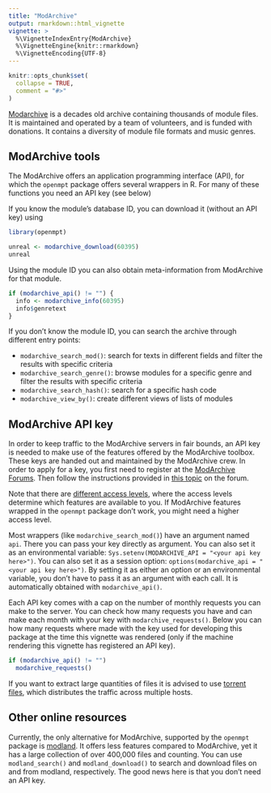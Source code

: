 ```yaml
---
title: "ModArchive"
output: rmarkdown::html_vignette
vignette: >
  %\VignetteIndexEntry{ModArchive}
  %\VignetteEngine{knitr::rmarkdown}
  %\VignetteEncoding{UTF-8}
---
```


```r
knitr::opts_chunk$set(
  collapse = TRUE,
  comment = "#>"
)
```

[Modarchive](https://modarchive.org/) is a decades old archive containing
thousands of module files. It is maintained and operated by a team of volunteers,
and is funded with donations. It contains a diversity of module file formats and
music genres.

## ModArchive tools

The ModArchive offers an application programming interface (API), for which
the `openmpt` package offers several wrappers in R. For many of these functions
you need an API key (see below)

If you know the module's database ID, you can download it (without an API key)
using

```r
library(openmpt)

unreal <- modarchive_download(60395)
unreal
```

Using the module ID you can also obtain meta-information from ModArchive
for that module.

```r
if (modarchive_api() != "") {
  info <- modarchive_info(60395)
  info$genretext
}
```

If you don't know the module ID, you can search the archive through different
entry points:

 * `modarchive_search_mod()`: search for texts in different fields
   and filter the results with specific criteria
 * `modarchive_search_genre()`: browse modules for a specific genre
   and filter the results with specific criteria
 * `modarchive_search_hash()`: search for a specific hash code
 * `modarchive_view_by()`: create different views of lists of modules

## ModArchive API key

In order to keep traffic to the ModArchive servers in fair bounds,
an API key is needed to make use of the features offered by the
ModArchive toolbox. These keys are handed out and maintained by the
ModArchive crew. In order to apply for a key, you first need to register
at the [ModArchive Forums](https://modarchive.org/forums/). Then follow the
instructions provided in
[this topic](https://modarchive.org/forums/index.php?topic=1950.0)
on the forum.

Note that there are
[different access levels](https://modarchive.org/index.php?xml-api),
where the access levels determine which features are available to you.
If ModArchive features wrapped in the `openmpt` package don't work,
you might need a higher access level.

Most wrappers (like `modarchive_search_mod()`) have an argument named
`api`. There you can pass your key directly as argument. You
can also set it as an environmental variable:
`Sys.setenv(MODARCHIVE_API = "<your api key here>")`. You can
also set it as a session option:
`options(modarchive_api = "<your api key here>")`. By setting it as
either an option or an environmental variable, you don't have to pass
it as an argument with each call. It is automatically obtained with
`modarchive_api()`.

Each API key comes with a cap on the number of monthly requests you
can make to the server. You can check how many requests you have and can
make each month with your key with `modarchive_requests()`. Below you can
how many requests where made with the key used for developing this package
at the time this vignette was rendered (only if the machine rendering this
vignette has registered an API key).

```r
if (modarchive_api() != "")
  modarchive_requests()
```

If you want to extract large quantities of files it is advised to use
[torrent files](http://modarchive.textfiles.com/), which distributes the traffic
across multiple hosts.

## Other online resources

Currently, the only alternative for ModArchive, supported by the `openmpt` package
is [modland](https://modland.com/). It offers less features compared to ModArchive,
yet it has a large collection of over 400,000 files and counting. You can use
`modland_search()` and `modland_download()` to search and download files on and from
modland, respectively. The good news here is that you don't need an API key.